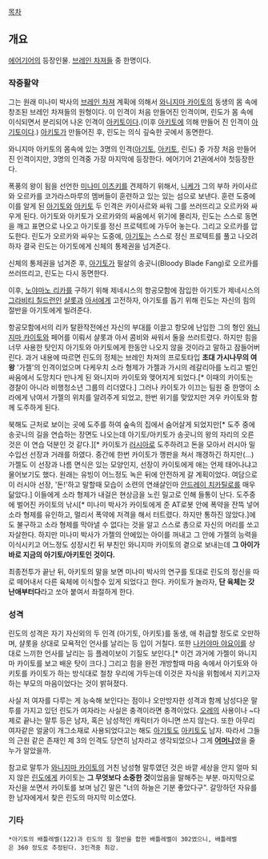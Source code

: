 
[[목차]]
== 개요 ==
[[에어기어]]의 등장인물. [[브레인 차져]]들 중 한명이다.

=== 작중활약 ===
그는 원래 미나미 박사의 [[브레인 차져]] 계획에 의해서 [[와니지마 카이토]]의 동생의 몸 속에 창조된 브레인 차져들의 원형이다. 이 인격이 처음 만들어진 인격이며, 린도가 몸 속에 이식되면서 분리되어 나온 인격이 [[아키토]]이다.(이후 [[아키토]]에 의해 만들어 진 인격이 [[아기토]]이다.) [[아키토]]가 만들어진 후, 린도는 의식 깊숙한 곳에서 동면한다.

와니지마 아키토의 몸속에 있는 3명의 인격([[아기토]], [[아키토]], 린도) 중 가장 처음 만들어진 인격이지만, 3명의 인격중 가장 마지막에 등장한다. 에어기어 21권에서야 첫등장한다.

폭풍의 왕이 됨을 선언한 [[미나미 이츠키]]를 견제하기 위해서, [[니케]]가 그의 부하 카이사르와 오르카를 코가라스마루의 멤버들이 훈련하고 있는 있는 섬으로 보낸다. 훈련 도중에 이를 알게 된 [[아기토]]와 [[아키토]] 두 인격은 카이사르와 싸워 그를 쓰러뜨리고 오르카와 싸우게 된다. 아기토와 아키토가 오르카와의 싸움에서 위기에 몰리자, 린도는 스스로 동면을 깨고 표면으로 나오고 아기토를 정신 프로텍트에 가두어 놓는다. 그리고 오르카를 압도한다. 린도가 오르카와 싸우는 도중에, [[아기토]]는 스스로 정신 프로텍트를 풀고 나오려 하자 결국 린도는 아기토에게 신체의 통제권을 넘겨준다.

신체의 통제권을 넘겨준 후, [[아기토]]가 필살의 송곳니(Bloody Blade Fang)로 오르카를 쓰러뜨리고, 린도는 다시 동면한다.
 
이후, [[노야마노 리카]]를 구하기 위해 제네시스의 항공모함에 잠입한 아기토가 제네시스의 [[그라비티 칠드런]]인 [[샬롯]]과 [[아서]]에게 고전하자, 아기토를 돕기 위해 린도는 자신의 힘의 절반을 아기토에게 빌려준다.

항공모함에서의 리카 탈환작전에선 자신의 부대를 이끌고 항모에 난입한 그의 형인 [[와니지마 카이토]]와 페어를 이뤄서 샬롯과 아서 콤비와 싸워서 둘을 쓰러트렸다. 하지만 힘을 너무 사용한 탓인지 아기토와 아키토에게 한동안 나오지 않을 것이라고 말하고 잠들어버린다. 과거 내용에 따르면 린도의 정체는 브레인 차져의 프로토타입 '''초대 가시나무의 여왕''' '가젤'의 인격이었으며 다케우치 소라 형제가 가젤과 가시의 레갈리아를 노리고 벌인 싸움에서 도망치다 만나게 된 와니지마 카이토와 맺어지게 되었다.[* 이때의 카이토는 경찰이 아니라 비행청소년 그룹의 리더였다.] 그러나 카이토가 이끄는 팀원 중 한명이 소라에게 낚여서 가젤의 위치를 알려주게 되었고, 한번 위기를 맞았지만 겨우 카이토와 함께 도주하게 된다. 

북해도 근처로 보이는 곳에 도주를 하여 숲속의 집에서 숨어살게 되었지만[* 도주 중에 송곳니의 길을 연습하는 장면도 나오는데 아기토/아키토가 송곳니의 왕의 자리의 오른 것은 이 연습 덕분인 것 같다.][* 카이토가 [[러시아]]로 도주하려고 돈을 모아서 러시아 밀수입선 선장과 거래를 하였다. 중간에 한번 카이토가 깽판을 쳐서 깨갱하긴 하지만(...) 가젤도 이 선장과 나름 면식은 있는 모양인지, 선장이 카이토에게 애는 언제 태어나냐고 물어보기도 했다. 원래는 유빙이 어느정도 녹은 뒤에 안전하게 갈 계획이었다. 여담으로 이 러시아 선장, '돈!'하고 말할때 모습이 소련의 연쇄살인마 [[안드레이 치카틸로]]를 매우 닮았다.] 이들에게 소라 형제가 내걸은 현상금을 노린 밀고로 인해 들통이 난다. 도주중에 벌어진 카이토의 낚시[* 미나미 박사가 카이토에게 준 AT로봇 안에 폭약을 잔뜩 넣어 소라 형제를 유인하고, 멀리서 폭약에 저격을 해서 터트렸다. 하지만 통하진 않았다.]에도 불구하고 소라 형제를 막아낼 수 없다는 것을 알고 스스로 총으로 자신의 머리를 쏘고 자살한다. 하지만 미나미 박사가 가젤의 안에있는 아이를 꺼내고 그 안에 가젤의 능력을 이식시키고 어느정도 성장시킨 뒤 부친인 와니지마 카이토의 곁으로 보내는데 '''그 아이가 바로 지금의 아기토/아키토인 것이다.'''

최종전투가 끝난 뒤, 아키토의 말을 보면 미나미 박사의 연구를 토대로 린도의 정신을 따로 떼어내서 다른 육체에 이식할수 있게 되었다고 한다. 카이토가 놀라자, '''단 육체는 갓난애부터다'''라고 쏘아 붙여서 좌절하게 한다.
=== 성격 ===
린도의 성격은 자기 자신외의 두 인격 (아기토, 아키토)를 동생, 애 취급할 정도로 오만하며, 샬롯을 상대로 모욕적인 언사를 날리는 등 입이 거칠다. 또한 [[나카야마 야요이]]를 상대로 느끼한 언사를 날리는 등 플레이보이 기질도 보인다.[* 이건 과거에 가젤이 와니지마 카이토를 보고 배운 탓이 크다.] 그리고 힘을 완전 개방할때 마음 속에서 아기토와 아키토를 카이토가 하는 방식대로 철창 우리에 가두는데 이것은 자식을 위험에서 지키고자 하는 부모의 마음이었다는 것이 밝혀졌다.

사실 저 여자를 다루는 게 능숙해 보인다는 점이나 오만방자한 성격과 함께 남성다운 말투를 가지고 있던 린도가 여자라는 사실은 충격이라면 충격이었다. [[오레]]의 사용이나 ~다제로 끝나는 말투 등은 남자, 혹은 남성적인 캐릭터가 아니면 쓰지 않는다. 또한 아무리 여자같은 얼굴이 개그소재로 사용되었다고는 해도 [[아기토]]도 [[아키토]]도 남자. 따라서 그들의 근원 같은 존재인 제 3의 인격도 당연히 남자라고 생각되었으나 그게 '''[[어머니]]'''였을 줄 누가 알았을까.

참고로 말투가 [[와니지마 카이토]]의 거친 남성형 말투였던 것은 바깥 세상을 안지 얼마 되지 않은 [[린도]]에게 카이토는 '''그 무엇보다 소중한 것'''이었음을 말해주는 부분. 마지막으로 자신을 쏘면서 카이토를 보며 남긴 말은 "너의 하늘은 기분 좋았다구". 갈망하던 자유를 한 남자에게서 찾은 린도의 마지막 미소였다.

=== 기타 ===
 *아기토의 배틀레벨(122)과 린도의 힘 절반을 합한 배틀레벨이 302였으니, 배틀레벨은 360 정도로 추정된다. 3인격중 최강.
